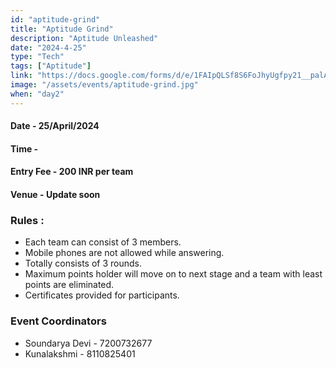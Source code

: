 ```yaml
---
id: "aptitude-grind"
title: "Aptitude Grind"
description: "Aptitude Unleashed"
date: "2024-4-25"
type: "Tech"
tags: ["Aptitude"]
link: "https://docs.google.com/forms/d/e/1FAIpQLSf8S6FoJhyUgfpy21__palAmQj_chtvw1ZcggNPU4ie8Syu-Q/viewform?usp=sf_link"
image: "/assets/events/aptitude-grind.jpg"
when: "day2"
---
```


<h4>Date - 25/April/2024</h4>
<h4>Time - </h4>
<h4>Entry Fee - 200 INR per team</h4>
<h4>Venue - Update soon</h4>
<h3>Rules :</h3>

- Each team can consist of 3 members.
- Mobile phones are not allowed while answering.
- Totally consists of 3 rounds.
- Maximum points holder will move on to next stage and a team with least points are eliminated.
- Certificates provided for participants.

<h3>Event Coordinators</h3>

- Soundarya Devi - 7200732677
- Kunalakshmi - 8110825401
